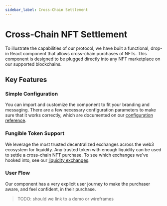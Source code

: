 ```yaml
---
sidebar_label: Cross-Chain Settlement
---
```


# Cross-Chain NFT Settlement

To illustrate the capabilities of our protocol, we have built a functional, drop-in React component that allows cross-chain purchases of NFTs.
This component is designed to be plugged directly into any NFT marketplace on our supported blockchains.

## Key Features

### Simple Configuration

You can import and customize the component to fit your branding and messaging.
There are a few necessary configuration parameters to make sure that it works correctly, which are documented on our [configuration reference](cross-chain-nft-settlement/configuration.mdx).

### Fungible Token Support

We leverage the most trusted decentralized exchanges across the web3 ecosystem for liquidity.
Any trusted token with enough liquidity can be used to settle a cross-chain NFT purchase.
To see which exchanges we've hooked into, see our [liquidity exchanges](cross-chain-nft-settlement/exchanges.mdx).

### User Flow

Our component has a very explicit user journey to make the purchaser aware, and feel confident, in their purchase.

> TODO: should we link to a demo or wireframes